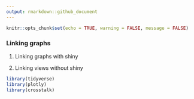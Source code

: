 ```yaml
---
output: rmarkdown::github_document
---
```



```r
knitr::opts_chunk$set(echo = TRUE, warning = FALSE, message = FALSE)
```

### Linking graphs 

1. Linking graphs with shiny

2. Linking views without shiny

```r
library(tidyverse)
library(plotly)
library(crosstalk)

```